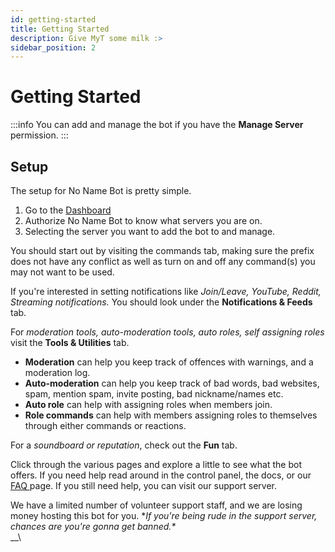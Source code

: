 ```yaml
---
id: getting-started
title: Getting Started
description: Give MyT some milk :>
sidebar_position: 2
---
```


# Getting Started

:::info
You can add and manage the bot if you have the **Manage Server** permission.
:::

## Setup

The setup for No Name Bot is pretty simple.

1. Go to the [Dashboard](https://botapp.nonamestudio.xyz/dashboard)
2. Authorize No Name Bot to know what servers you are on.
3. Selecting the server you want to add the bot to and manage.

You should start out by visiting the commands tab, making sure the prefix does not have any conflict as well as turn on and off any command(s) you may not want to be used.

If you're interested in setting notifications like _Join/Leave, YouTube, Reddit, Streaming notifications._ You should look under the **Notifications & Feeds** tab.

For _moderation tools, auto-moderation tools, auto roles, self assigning roles_ visit the **Tools & Utilities** tab.

* **Moderation** can help you keep track of offences with warnings, and a moderation log.
* **Auto-moderation** can help you keep track of bad words, bad websites, spam, mention spam, invite posting, bad nickname/names etc.
* **Auto role** can help with assigning roles when members join.
* **Role commands** can help with members assigning roles to themselves through either commands or reactions.

For a _soundboard or reputation_, check out the **Fun** tab.

Click through the various pages and explore a little to see what the bot offers. If you need help read around in the control panel, the docs, or our [FAQ ](others/frequent-searches)page. If you still need help, you can visit our support server.

We have a limited number of volunteer support staff, and we are losing money hosting this bot for you. \*_If you're being rude in the support server, chances are you're gonna get banned.\*_ \
__\